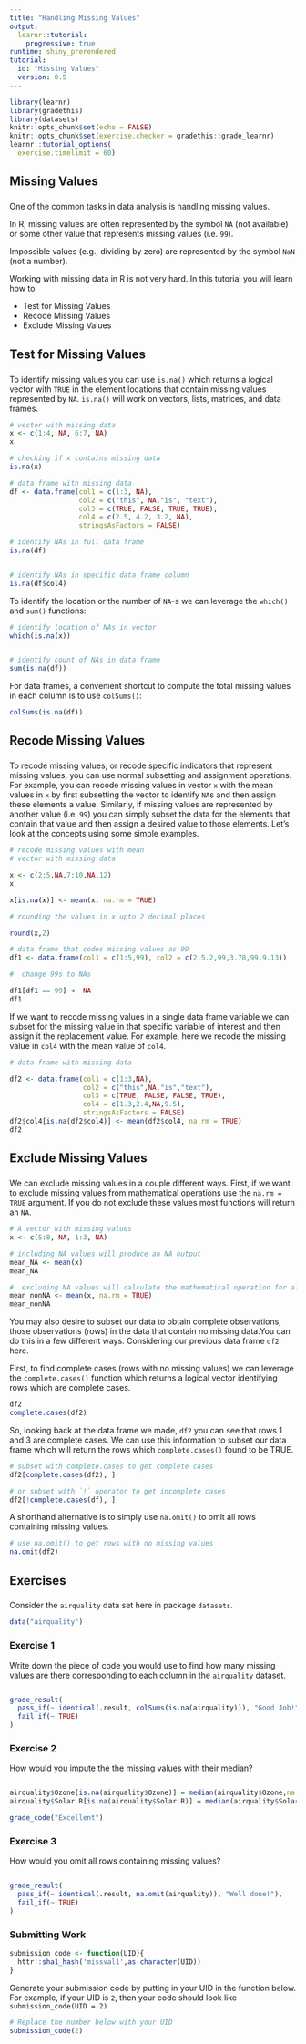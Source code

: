 ```yaml
---
title: "Handling Missing Values"
output: 
  learnr::tutorial:
    progressive: true
runtime: shiny_prerendered
tutorial:
  id: "Missing Values"
  version: 0.5
---
```



```r
library(learnr)
library(gradethis)
library(datasets)
knitr::opts_chunk$set(echo = FALSE)
knitr::opts_chunk$set(exercise.checker = gradethis::grade_learnr)
learnr::tutorial_options(
  exercise.timelimit = 60)
```

## Missing Values

###

One of the common tasks in data analysis is handling missing values.

In R, missing values are often represented by the symbol `NA` (not available) or some other value that represents missing values (i.e. `99`).

Impossible values (e.g., dividing by zero) are represented by the symbol `NaN` (not a number).

Working with missing data in R is not very hard. In this tutorial you will learn how to

 * Test for Missing Values
 * Recode Missing Values
 * Exclude Missing Values
 
## Test for Missing Values

###

To identify missing values you can use `is.na()` which returns a logical vector with `TRUE` in the element locations that contain missing values represented by `NA`. `is.na()` will work on vectors, lists, matrices, and data frames.

```r
# vector with missing data
x <- c(1:4, NA, 6:7, NA)
x

# checking if x contains missing data
is.na(x)

# data frame with missing data
df <- data.frame(col1 = c(1:3, NA),
                 col2 = c("this", NA,"is", "text"), 
                 col3 = c(TRUE, FALSE, TRUE, TRUE), 
                 col4 = c(2.5, 4.2, 3.2, NA),
                 stringsAsFactors = FALSE)

# identify NAs in full data frame
is.na(df)


# identify NAs in specific data frame column
is.na(df$col4)
```

To identify the location or the number of `NA`-s we can leverage the `which()` and `sum()` functions:

```r
# identify location of NAs in vector
which(is.na(x))


# identify count of NAs in data frame
sum(is.na(df))
```

For data frames, a convenient shortcut to compute the total missing values in each column is to use `colSums()`:

```r
colSums(is.na(df))
```

## Recode Missing Values

###

To recode missing values; or recode specific indicators that represent missing values, you can use normal subsetting and assignment operations. For example, you can recode missing values in vector `x` with the mean values in `x` by first subsetting the vector to identify `NA`s and then assign these elements a value. Similarly, if missing values are represented by another value (i.e. `99`) you can simply subset the data for the elements that contain that value and then assign a desired value to those elements. Let's look at the concepts using some simple examples.

```r
# recode missing values with mean
# vector with missing data

x <- c(2:5,NA,7:10,NA,12)
x

x[is.na(x)] <- mean(x, na.rm = TRUE)

# rounding the values in x upto 2 decimal places

round(x,2)

# data frame that codes missing values as 99
df1 <- data.frame(col1 = c(1:5,99), col2 = c(2,5.2,99,3.78,99,9.13))

#  change 99s to NAs

df1[df1 == 99] <- NA
df1
```

If we want to recode missing values in a single data frame variable we can subset for the missing value in that specific variable of interest and then assign it the replacement value. For example, here we recode the missing value in `col4` with the mean value of `col4`.

```r
# data frame with missing data

df2 <- data.frame(col1 = c(1:3,NA),
                  col2 = c("this",NA,"is","text"),
                  col3 = c(TRUE, FALSE, FALSE, TRUE),
                  col4 = c(1.3,2.4,NA,9.5),
                  stringsAsFactors = FALSE)
df2$col4[is.na(df2$col4)] <- mean(df2$col4, na.rm = TRUE)
df2
```

## Exclude Missing Values

### 

We can exclude missing values in a couple different ways. First, if we want to exclude missing values from mathematical operations use the `na.rm = TRUE` argument. If you do not exclude these values most functions will return an `NA`.

```r
# A vector with missing values
x <- c(5:8, NA, 1:3, NA)

# including NA values will produce an NA output
mean_NA <- mean(x)
mean_NA

#  excluding NA values will calculate the mathematical operation for all non-missing values
mean_nonNA <- mean(x, na.rm = TRUE) 
mean_nonNA
```

You may also desire to subset our data to obtain complete observations, those observations (rows) in the data that contain no missing data.You can do this in a few different ways. Considering our previous data frame `df2` here.

First, to find complete cases (rows with no missing values) we can leverage the `complete.cases()` function which returns a logical vector identifying rows which are complete cases.

```r
df2
complete.cases(df2)
```

So, looking back at the data frame we made, `df2` you can see that rows 1 and 3 are complete cases. We can use this information to subset our data frame which will return the rows which `complete.cases()` found to be TRUE.

```r
# subset with complete.cases to get complete cases
df2[complete.cases(df2), ]

# or subset with `!` operator to get incomplete cases
df2[!complete.cases(df), ]
```

A shorthand alternative is to simply use `na.omit()` to omit all rows containing missing values.

```r

# use na.omit() to get rows with no missing values
na.omit(df2)
```


## Exercises

###

Consider the `airquality` data set here in package `datasets`.

```r
data("airquality")
```

### Exercise 1

Write down the piece of code you would use to find how many missing values are there corresponding to each column in the `airquality` dataset.

```r
```

```r
grade_result(
  pass_if(~ identical(.result, colSums(is.na(airquality))), "Good Job!"),
  fail_if(~ TRUE)
)
```

### Exercise 2

How would you impute the the missing values with their median?

```r
```

```r
airquality$Ozone[is.na(airquality$Ozone)] = median(airquality$Ozone,na.rm = TRUE)
airquality$Solar.R[is.na(airquality$Solar.R)] = median(airquality$Solar.R, na.rm = TRUE)
```

```r
grade_code("Excellent")
```

### Exercise 3

How would you omit all rows containing missing values?

```r
```

```r
grade_result(
  pass_if(~ identical(.result, na.omit(airquality)), "Well done!"),
  fail_if(~ TRUE)
)
```

### Submitting Work

```r
submission_code <- function(UID){
  httr::sha1_hash('missval1',as.character(UID))
}
```

Generate your submission code by putting in your UID in the function below. For example, if your UID is `2`, then your code should look like `submission_code(UID = 2)`
```r
# Replace the number below with your UID
submission_code(2)
```


